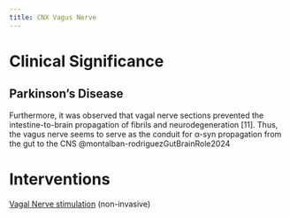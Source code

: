 ```yaml
---
title: CNX Vagus Nerve
---
```





# Clinical Significance

## Parkinson's Disease

Furthermore, it was observed that vagal nerve sections prevented the intestine-to-brain propagation of fibrils and neurodegeneration [11]. Thus, the vagus nerve seems to serve as the conduit for α-syn propagation from the gut to the CNS @montalban-rodriguezGutBrainRole2024


# Interventions

[Vagal Nerve stimulation]({{< var ref-cn10.vagal-nerve-stimulation >}}) (non-invasive)